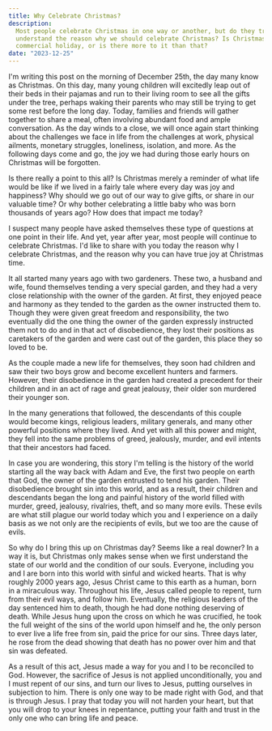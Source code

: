 ```yaml
---
title: Why Celebrate Christmas?
description:
  Most people celebrate Christmas in one way or another, but do they truly
  understand the reason why we should celebrate Christmas? Is Christmas just a
  commercial holiday, or is there more to it than that?
date: "2023-12-25"
---
```


I'm writing this post on the morning of December 25th, the day many know as
Christmas. On this day, many young children will excitedly leap out of their
beds in their pajamas and run to their living room to see all the gifts under
the tree, perhaps waking their parents who may still be trying to get some rest
before the long day. Today, families and friends will gather together to share a
meal, often involving abundant food and ample conversation. As the day winds to
a close, we will once again start thinking about the challenges we face in life
from the challenges at work, physical ailments, monetary struggles, loneliness,
isolation, and more. As the following days come and go, the joy we had during
those early hours on Christmas will be forgotten.

Is there really a point to this all? Is Christmas merely a reminder of what life
would be like if we lived in a fairly tale where every day was joy and
happiness? Why should we go out of our way to give gifts, or share in our
valuable time? Or why bother celebrating a little baby who was born thousands of
years ago? How does that impact me today?

I suspect many people have asked themselves these type of questions at one point
in their life. And yet, year after year, most people will continue to celebrate
Christmas. I'd like to share with you today the reason why I celebrate
Christmas, and the reason why you can have true joy at Christmas time.

It all started many years ago with two gardeners. These two, a husband and wife,
found themselves tending a very special garden, and they had a very close
relationship with the owner of the garden. At first, they enjoyed peace and
harmony as they tended to the garden as the owner instructed them to. Though
they were given great freedom and responsibility, the two eventually did the one
thing the owner of the garden expressly instructed them not to do and in that
act of disobedience, they lost their positions as caretakers of the garden and
were cast out of the garden, this place they so loved to be.

As the couple made a new life for themselves, they soon had children and saw
their two boys grow and become excellent hunters and farmers. However, their
disobedience in the garden had created a precedent for their children and in an
act of rage and great jealousy, their older son murdered their younger son.

In the many generations that followed, the descendants of this couple would
become kings, religious leaders, military generals, and many other powerful
positions where they lived. And yet with all this power and might, they fell
into the same problems of greed, jealously, murder, and evil intents that their
ancestors had faced.

In case you are wondering, this story I'm telling is the history of the world
starting all the way back with Adam and Eve, the first two people on earth that
God, the owner of the garden entrusted to tend his garden. Their disobedience
brought sin into this world, and as a result, their children and descendants
began the long and painful history of the world filled with murder, greed,
jealousy, rivalries, theft, and so many more evils. These evils are what still
plague our world today which you and I experience on a daily basis as we not
only are the recipients of evils, but we too are the cause of evils.

So why do I bring this up on Christmas day? Seems like a real downer? In a way
it is, but Christmas only makes sense when we first understand the state of our
world and the condition of our souls. Everyone, including you and I are born
into this world with sinful and wicked hearts. That is why roughly 2000 years
ago, Jesus Christ came to this earth as a human, born in a miraculous way.
Throughout his life, Jesus called people to repent, turn from their evil ways,
and follow him. Eventually, the religious leaders of the day sentenced him to
death, though he had done nothing deserving of death. While Jesus hung upon the
cross on which he was crucified, he took the full weight of the sins of the
world upon himself and he, the only person to ever live a life free from sin,
paid the price for our sins. Three days later, he rose from the dead showing
that death has no power over him and that sin was defeated.

As a result of this act, Jesus made a way for you and I to be reconciled to God.
However, the sacrifice of Jesus is not applied unconditionally, you and I must
repent of our sins, and turn our lives to Jesus, putting ourselves in subjection
to him. There is only one way to be made right with God, and that is through
Jesus. I pray that today you will not harden your heart, but that you will drop
to your knees in repentance, putting your faith and trust in the only one who
can bring life and peace.
